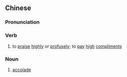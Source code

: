 ==Chinese==
{{zh-forms|s=盛赞}}

===Pronunciation===
{{zh-pron
|m=shèngzàn
|c=sing6 zaan3
|mn=qz,xm,zz:sēng-chàn
|cat=n,v
}}

===Verb===
{{zh-verb}}

# to [[praise]] [[highly]] or [[profuse]]ly; to [[pay]] [[high]] [[compliment]]s

===Noun===
{{zh-noun}}

# [[accolade]]